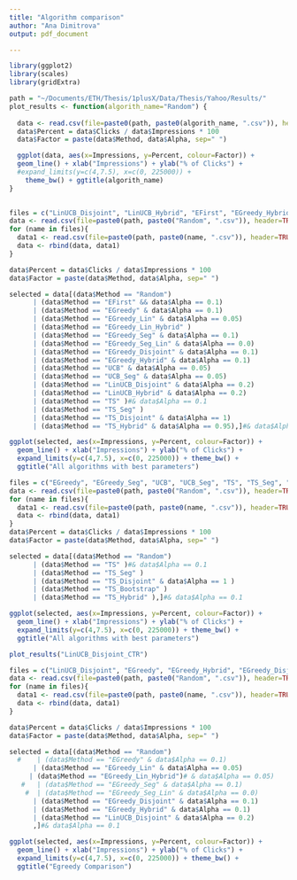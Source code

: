 ```yaml
---
title: "Algorithm comparison"
author: "Ana Dimitrova"
output: pdf_document

---
```

 

```r
library(ggplot2)
library(scales)
library(gridExtra)

path = "~/Documents/ETH/Thesis/1plusX/Data/Thesis/Yahoo/Results/"
plot_results <- function(algorith_name="Random") {
  
  data <- read.csv(file=paste0(path, paste0(algorith_name, ".csv")), header=TRUE, sep=",")
  data$Percent = data$Clicks / data$Impressions * 100
  data$Factor = paste(data$Method, data$Alpha, sep=" ")

  ggplot(data, aes(x=Impressions, y=Percent, colour=Factor)) + 
  geom_line() + xlab("Impressions") + ylab("% of Clicks") +
  #expand_limits(y=c(4,7.5), x=c(0, 225000)) + 
    theme_bw() + ggtitle(algorith_name)
}
  
```

```r

files = c("LinUCB_Disjoint", "LinUCB_Hybrid", "EFirst", "EGreedy_Hybrid", "EGreedy_Disjoint", "EGreedy", "EGreedy_Seg", "UCB", "UCB_Seg", "TS", "TS_Seg", "TS_Disjoint", "TS_Hybrid", "EGreedy_Lin_Hybrid")
data <- read.csv(file=paste0(path, paste0("Random", ".csv")), header=TRUE, sep=",")
for (name in files){
  data1 <- read.csv(file=paste0(path, paste0(name, ".csv")), header=TRUE, sep=",")
  data <- rbind(data, data1)  
}

data$Percent = data$Clicks / data$Impressions * 100
data$Factor = paste(data$Method, data$Alpha, sep=" ")

selected = data[(data$Method == "Random") 
      | (data$Method == "EFirst" && data$Alpha == 0.1) 
      | (data$Method == "EGreedy" & data$Alpha == 0.1)
      | (data$Method == "EGreedy_Lin" & data$Alpha == 0.05)
      | (data$Method == "EGreedy_Lin_Hybrid" )
      | (data$Method == "EGreedy_Seg" & data$Alpha == 0.1) 
      | (data$Method == "EGreedy_Seg_Lin" & data$Alpha == 0.0) 
      | (data$Method == "EGreedy_Disjoint" & data$Alpha == 0.1) 
      | (data$Method == "EGreedy_Hybrid" & data$Alpha == 0.1) 
      | (data$Method == "UCB" & data$Alpha == 0.05) 
      | (data$Method == "UCB_Seg" & data$Alpha == 0.05) 
      | (data$Method == "LinUCB_Disjoint" & data$Alpha == 0.2) 
      | (data$Method == "LinUCB_Hybrid" & data$Alpha == 0.2)
      | (data$Method == "TS" )#& data$Alpha == 0.1
      | (data$Method == "TS_Seg" )
      | (data$Method == "TS_Disjoint" & data$Alpha == 1)
      | (data$Method == "TS_Hybrid" & data$Alpha == 0.95),]#& data$Alpha == 0.1

ggplot(selected, aes(x=Impressions, y=Percent, colour=Factor)) + 
  geom_line() + xlab("Impressions") + ylab("% of Clicks") +
  expand_limits(y=c(4,7.5), x=c(0, 225000)) + theme_bw() + 
  ggtitle("All algorithms with best parameters")

```
```r
files = c("EGreedy", "EGreedy_Seg", "UCB", "UCB_Seg", "TS", "TS_Seg", "TS_Disjoint", "TS_Hybrid", "TS_Bootstrap")
data <- read.csv(file=paste0(path, paste0("Random", ".csv")), header=TRUE, sep=",")
for (name in files){
  data1 <- read.csv(file=paste0(path, paste0(name, ".csv")), header=TRUE, sep=",")
  data <- rbind(data, data1)  
}
data$Percent = data$Clicks / data$Impressions * 100
data$Factor = paste(data$Method, data$Alpha, sep=" ")

selected = data[(data$Method == "Random") 
      | (data$Method == "TS" )#& data$Alpha == 0.1
      | (data$Method == "TS_Seg" )
      | (data$Method == "TS_Disjoint" & data$Alpha == 1 )
      | (data$Method == "TS_Bootstrap" )
      | (data$Method == "TS_Hybrid" ),]#& data$Alpha == 0.1

ggplot(selected, aes(x=Impressions, y=Percent, colour=Factor)) + 
  geom_line() + xlab("Impressions") + ylab("% of Clicks") +
  expand_limits(y=c(4,7.5), x=c(0, 225000)) + theme_bw() + 
  ggtitle("All algorithms with best parameters")

```
```r

plot_results("LinUCB_Disjoint_CTR")

```

```r

files = c("LinUCB_Disjoint", "EGreedy", "EGreedy_Hybrid", "EGreedy_Disjoint", "EGreedy_Seg", "EGreedy_Lin", "EGreedy_Lin_Hybrid")
data <- read.csv(file=paste0(path, paste0("Random", ".csv")), header=TRUE, sep=",")
for (name in files){
  data1 <- read.csv(file=paste0(path, paste0(name, ".csv")), header=TRUE, sep=",")
  data <- rbind(data, data1)  
}

data$Percent = data$Clicks / data$Impressions * 100
data$Factor = paste(data$Method, data$Alpha, sep=" ")

selected = data[(data$Method == "Random") 
  #    | (data$Method == "EGreedy" & data$Alpha == 0.1)
      | (data$Method == "EGreedy_Lin" & data$Alpha == 0.05)
     | (data$Method == "EGreedy_Lin_Hybrid")# & data$Alpha == 0.05)
   #   | (data$Method == "EGreedy_Seg" & data$Alpha == 0.1) 
    #  | (data$Method == "EGreedy_Seg_Lin" & data$Alpha == 0.0) 
      | (data$Method == "EGreedy_Disjoint" & data$Alpha == 0.1) 
      | (data$Method == "EGreedy_Hybrid" & data$Alpha == 0.1) 
      | (data$Method == "LinUCB_Disjoint" & data$Alpha == 0.2) 
      ,]#& data$Alpha == 0.1

ggplot(selected, aes(x=Impressions, y=Percent, colour=Factor)) + 
  geom_line() + xlab("Impressions") + ylab("% of Clicks") +
  expand_limits(y=c(4,7.5), x=c(0, 225000)) + theme_bw() + 
  ggtitle("Egreedy Comparison")

```
